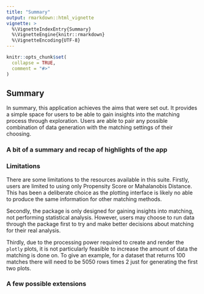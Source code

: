 ```yaml
---
title: "Summary"
output: rmarkdown::html_vignette
vignette: >
  %\VignetteIndexEntry{Summary}
  %\VignetteEngine{knitr::rmarkdown}
  %\VignetteEncoding{UTF-8}
---
```


```r
knitr::opts_chunk$set(
  collapse = TRUE,
  comment = "#>"
)
```


## Summary  

In summary, this application achieves the aims that were set out. It provides a simple space for users to be able to gain insights into the matching process through exploration. Users are able to pair any possible combination of data generation with the matching settings of their choosing.

### A bit of a summary and recap of highlights of the app

### Limitations  

There are some limitations to the resources available in this suite. Firstly, users are limited to using only Propensity Score or Mahalanobis Distance. This has been a deliberate choice as the plotting interface is likely no able to produce the same information for other matching methods.

Secondly, the package is only designed for gaining insights into matching, not performing statistical analysis. However, users may choose to run data through the package first to try and make better decisions about matching for their real analysis. 

Thirdly, due to the processing power required to create and render the `plotly` plots, it is not particularly feasible to increase the amount of data the matching is done on. To give an example, for a dataset that returns 100 matches there will need to be 5050 rows times 2 just for generating the first two plots. 

### A few possible extensions
